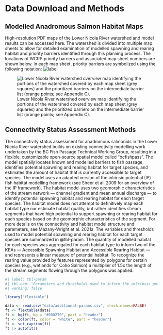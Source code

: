 # Data Download and Methods {-}

## Modelled Anadromous Salmon Habitat Maps {-}

High-resolution PDF maps of the Lower Nicola River watershed and model results can be accessed here. The watershed is divided into multiple map sheets to allow for detailed examination of modelled spawning and rearing habitat and priority barriers identified through this planning process. The locations of WCRP priority barriers and associated map sheet numbers are shown below. In each map sheet, priority barriers are symbolized using the following notation: ![label](images/priority-crossing-label.png)

![Lower Nicola River watershed overview map identifying the portions of the watershed covered by each map sheet (grey squares) and the prioritized barriers on the intermediate barrier list (orange points; see Appendix C).](images/overview-map-lnic.png){#fig-over}

## Connectivity Status Assessment Methods {-}

The connectivity status assessment for anadromous salmonids in the Lower Nicola River watershed builds on existing connectivity modelling work undertaken by the BC Fish Passage Technical Working Group, resulting in a flexible, customizable open-source spatial model called "bcfishpass". The model spatially locates known and modelled barriers to fish passage, identifies potential spawning and rearing habitat for target species, and estimates the amount of habitat that is currently accessible to target species. The model uses an adapted version of the intrinsic potential (IP) fish habitat modelling framework (see Sheer et al. 2009 for an overview of the IP framework). The habitat model uses two geomorphic characteristics of the stream network — channel gradient and mean annual discharge — to identify potential spawning habitat and rearing habitat for each target species. The habitat model does not attempt to definitively map each habitat type nor estimate habitat quality, but rather identifies stream segments that have high potential to support spawning or rearing habitat for each species based on the geomorphic characteristics of the segment. For more details on the connectivity and habitat model structure and parameters, see Mazany-Wright et al. 2021a. The variables and thresholds used to model potential spawning and rearing habitat for each target species are summarized in @tbl-param. The quantity of modelled habitat for each species was aggregated for each habitat type to inform two of the KEAs — Accessible Spawning Habitat and Accessible Rearing Habitat — and represents a linear measure of potential habitat. To recognize the rearing value provided by features represented by polygons for certain species (e.g., wetlands for Coho Salmon) a multiplier of 1.5x the length of the stream segments flowing through the polygons was applied. 

```r
#| label: tbl-param
#| tbl-cap: "Parameters and thresholds used to inform the intrinsic potential habitat model for spawning and rearing habitat for each target species in the Lower Nicola River watershed."
#| warning: false

library("flextable")

data <- read.csv("data/additional-params.csv", check.names=FALSE)
ft <- flextable(data)
ft <- bg(ft, bg = "#008270", part = "header")
ft <- color(ft, color = "white", part = "header")
ft <- set_caption(ft)
ft |> autofit() 
```



